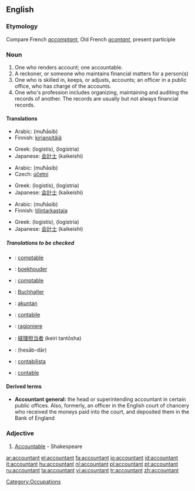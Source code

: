 ==English==

===Etymology===
Compare French ''[[accomptant]]'', Old French ''[[acontant]]'', present participle

===Noun===
{{wikipedia}}
{{en-noun}}

# One who renders account; one accountable.
# A reckoner, or someone who maintains financial matters for a person(s)
# One who is skilled in, keeps, or adjusts, accounts; an officer in a public office, who has charge of the accounts.
# One who's profession includes organizing, maintaining and auditing the records of another.  The records are usually but not always financial records.

====Translations====
{{trans-top|One who renders account; one accountable}}
{{trans-mid}}
{{trans-bottom}}

{{trans-top|A reckoner, or someone who maintains financial matters for a person(s)}}
*Arabic: {{ARchar|[[محاسب]]}} (muħāsib) {{m}}
*Finnish: [[kirjanpitäjä]]
{{trans-mid}}
*Greek: {{t|el|λογιστής|m|s}} (logistís), {{t|el|λογίστρια|f|s}} (logístria)
*Japanese: [[会計士]] (kaikeishi)
{{trans-bottom}}

{{trans-top|One who is skilled in, keeps, or adjusts, accounts}}
*Arabic: {{ARchar|[[محاسب]]}} (muħāsib) {{m}}
*Czech: [[účetní]] {{m}}
{{trans-mid}}
*Greek: {{t|el|λογιστής|m|s}} (logistís), {{t|el|λογίστρια|f|s}} (logístria)
*Japanese: [[会計士]] (kaikeishi)
{{trans-bottom}}

{{trans-top|One who's profession includes organizing, maintaining and auditing the records of another}}
*Arabic: {{ARchar|[[محاسب]]}} (muħāsib) {{m}}
*Finnish: [[tilintarkastaja]]
{{trans-mid}}
*Greek: {{t|el|λογιστής|m|s}} (logistís), {{t|el|λογίστρια|f|s}} (logístria)
*Japanese: [[会計士]] (kaikeishi)
{{trans-bottom}}

=====Translations to be checked=====
{{checktrans}}
{{top}}
*{{ttbc|Catalan}}: [[comptable]]
*{{ttbc|Dutch}}: [[boekhouder]]
*{{ttbc|French}}: [[comptable]]
*{{ttbc|German}}: [[Buchhalter]]
*{{ttbc|Indonesian}}: [[akuntan]]
{{mid}}
*{{ttbc|Interlingua}}: [[contabile]]
*{{ttbc|Italian}}: [[ragioniere]]
*{{ttbc|Japanese}}: [[経理担当者]] (keiri tantōsha)
*{{ttbc|Persian}}: {{FAchar|[[حسابدار]]}} (hesāb-dār)
*{{ttbc|Portuguese}}: [[contabilista]]
*{{ttbc|Spanish}}: [[contable]]
{{bottom}}

====Derived terms====
*'''Accountant general:''' the head or superintending accountant in certain public offices. Also, formerly, an officer in the English court of chancery who received the moneys paid into the court, and deposited them in the Bank of England

===Adjective===
{{en-adj}}

# {{obsolete}} [[Accountable]] - Shakespeare

[[Category:Occupations]]

[[ar:accountant]]
[[el:accountant]]
[[fa:accountant]]
[[io:accountant]]
[[id:accountant]]
[[it:accountant]]
[[hu:accountant]]
[[nl:accountant]]
[[pl:accountant]]
[[pt:accountant]]
[[ru:accountant]]
[[ta:accountant]]
[[vi:accountant]]
[[tr:accountant]]
[[zh:accountant]]
